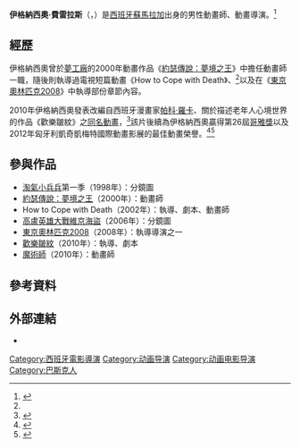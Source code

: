 {{noteTA
|1=zh-cn:约瑟传说：梦幻国王;zh-hk:約瑟傳說：夢境之王;zh-mo:約瑟傳說：夢境之王;zh-sg:约瑟传说：梦幻国王;zh-tw:約瑟傳說：夢境之王
}}
{{Infobox ACG creator
|name= 伊格納西奧·費雷拉斯
|job= 動畫導演
|foreign_name= {{lang|es|Ignacio Ferreras}}
|sex= 男
|date of birth= {{birth year and age|1960}}
|place of birth= [[File:Flag_of_the_Basque_Country.svg|25px]][[巴斯克自治區|巴斯克自治區]][[蘇馬拉加_(西班牙)|蘇馬拉加]]
|date of death=
|place of death=
|nationality= {{ESP}}
|work= 《[[歡樂皺紋|歡樂皺紋]]》（2010年）
}}

'''伊格納西奧·費雷拉斯'''（{{lang-es|Ignacio Ferreras}}，{{bd|1960年||catIdx=Ignacio Ferreras}}）是[[西班牙|西班牙]][[蘇馬拉加_(西班牙)|蘇馬拉加]]出身的男性動畫師、動畫導演。<ref name="IF">{{Cite web |url=https://www.festivalscope.com/director/ferreras-ignacio |title=Ignacio Ferreras Spain |publisher=Festival Scope |accessdate=2014年1月28日 |archive-url=https://web.archive.org/web/20140202103553/https://www.festivalscope.com/director/ferreras-ignacio |archive-date=2014年2月2日 |dead-url=yes }}</ref>

== 經歷 ==
伊格納西奧曾於[[夢工廠|夢工廠]]的2000年動畫作品《[[約瑟傳說：夢境之王|約瑟傳說：夢境之王]]》中擔任動畫師一職，隨後則執導過電視短篇動畫《How to Cope with Death》、<ref name="IF"/>以及在《[[東京奧林匹克2008|東京奧林匹克2008]]》中執導部份章節內容。

2010年伊格納西奧發表改編自西班牙漫畫家[[帕科·羅卡|帕科·羅卡]]、關於描述老年人心境世界的作品《歡樂皺紋》之[[歡樂皺紋|同名動畫]]，<ref>{{Cite web |url=http://criterioncast.com/film-festivals/piff-film-festivals/piff-2013/ignacio-ferreras-wrinkles-piff-2013/ |title=James Reviews Ignacio Ferreras’ Wrinkles |publisher=Criterion Cast |author=James McCormick |date=2013年3月1日 |accessdate=2014年1月28日}}</ref>該片後續為伊格納西奧贏得第26屆[[哥雅獎|哥雅獎]]以及2012年匈牙利凱奇凱梅特國際動畫影展的最佳動畫榮譽。<ref>{{Cite web |url=http://www.zippyframes.com/index.php?option=com_content&view=article&id=1047:wrinkles-birdboy-win-at-the-goya-awards&catid=42&Itemid=100008 |title=Wrinkles, Birdboy win at the Goya Awards |publisher=Zippy Frames |date=2012年2月12日 |accessdate=2014年1月28日 |archive-url=https://web.archive.org/web/20140202164031/http://www.zippyframes.com/index.php?option=com_content&view=article&id=1047:wrinkles-birdboy-win-at-the-goya-awards&catid=42&Itemid=100008 |archive-date=2014年2月2日 |dead-url=yes }}</ref><ref>{{Cite web |url=https://www.animationfestival.ca/index.php?option=com_content&task=view&id=442 |title=Ottawa International Animation Festival 2012 |publisher=Animation Festival |accessdate=2014年1月28日 |archive-date=2014年2月2日 |archive-url=https://web.archive.org/web/20140202092510/https://www.animationfestival.ca/index.php?option=com_content&task=view&id=442 |dead-url=no }}</ref>

== 參與作品 ==
*[[淘氣小兵兵|淘氣小兵兵]]第一季（1998年）：分鏡圖
*[[約瑟傳說：夢境之王|約瑟傳說：夢境之王]]（2000年）：動畫師
*How to Cope with Death（2002年）：執導、劇本、動畫師
*[[高盧英雄大戰維京海盜|高盧英雄大戰維京海盜]]（2006年）：分鏡圖
*[[東京奧林匹克2008|東京奧林匹克2008]]（2008年）：執導導演之一
*[[歡樂皺紋|歡樂皺紋]]（2010年）：執導、劇本
*[[魔術師_(動畫)|魔術師]]（2010年）：動畫師

== 參考資料 ==
{{reflist}}

== 外部連結 ==
*{{imdb name|id=1282993|name=伊格納西奧·費雷拉斯}}

{{DEFAULTSORT:Ignacio Ferreras}}
[[Category:西班牙電影導演|Category:西班牙電影導演]]
[[Category:动画导演|Category:动画导演]]
[[Category:动画电影导演|Category:动画电影导演]]
[[Category:巴斯克人|Category:巴斯克人]]